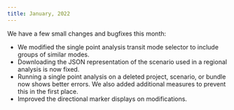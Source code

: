 ```yaml
---
title: January, 2022
---
```


We have a few small changes and bugfixes this month:
- We modified the single point analysis transit mode selector to include groups of similar modes.
- Downloading the JSON representation of the scenario used in a regional analysis is now fixed.
- Running a single point analysis on a deleted project, scenario, or bundle now shows better errors. We also added additional measures to prevent this in the first place.  
- Improved the directional marker displays on modifications.
